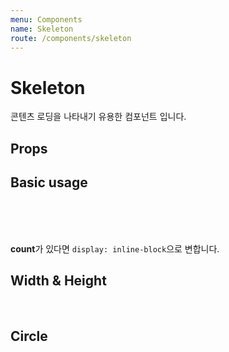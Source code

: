 ```yaml
---
menu: Components
name: Skeleton
route: /components/skeleton
---
```



# Skeleton

콘텐츠 로딩을 나타내기 유용한 컴포넌트 입니다.

## Props

<PropsTable of={Skeleton} />

## Basic usage

<Playground>
  <Skeleton count={10} />
  <br />
  <Skeleton count={20} color={Colors.orange500} />
  <br />
  <Skeleton count={30} rounded={false} />
  <br />
  <Skeleton count={40} circle />
</Playground>

**count**가 있다면 `display: inline-block`으로 변합니다.

## Width & Height

<Playground>
  <Skeleton width={80} />
  <br />
  <Skeleton width={30} height={80} />
</Playground>

## Circle

<Playground>
  <Skeleton width={80} height={80} circle />
</Playground>
